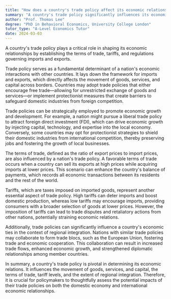 ```yaml
---
title: "How does a country's trade policy affect its economic relations?"
summary: "A country's trade policy significantly influences its economic relations by determining the terms of trade, tariffs, and import-export regulations."
author: "Prof. Thomas Lee"
degree: "PhD in Behavioral Economics, University College London"
tutor_type: "A-Level Economics Tutor"
date: 2024-03-03
---
```


A country's trade policy plays a critical role in shaping its economic relationships by establishing the terms of trade, tariffs, and regulations governing imports and exports.

Trade policy serves as a fundamental determinant of a nation's economic interactions with other countries. It lays down the framework for imports and exports, which directly affects the movement of goods, services, and capital across borders. Countries may adopt trade policies that either encourage free trade—allowing for unrestricted exchange of goods and services—or implement protectionist measures that create barriers to safeguard domestic industries from foreign competition.

Trade policies can be strategically employed to promote economic growth and development. For example, a nation might pursue a liberal trade policy to attract foreign direct investment (FDI), which can drive economic growth by injecting capital, technology, and expertise into the local economy. Conversely, some countries may opt for protectionist strategies to shield their domestic industries from international competition, thereby preserving jobs and fostering the growth of local businesses.

The terms of trade, defined as the ratio of export prices to import prices, are also influenced by a nation's trade policy. A favorable terms of trade occurs when a country can sell its exports at high prices while acquiring imports at lower prices. This scenario can enhance the country's balance of payments, which records all economic transactions between its residents and the rest of the world.

Tariffs, which are taxes imposed on imported goods, represent another essential aspect of trade policy. High tariffs can deter imports and boost domestic production, whereas low tariffs may encourage imports, providing consumers with a broader selection of goods at lower prices. However, the imposition of tariffs can lead to trade disputes and retaliatory actions from other nations, potentially straining economic relations.

Additionally, trade policies can significantly influence a country's economic ties in the context of regional integration. Nations with similar trade policies may collaborate to form trade blocs, such as the European Union, fostering trade and economic cooperation. This collaboration can result in increased trade flows, enhanced economic growth, and strengthened diplomatic relationships among member countries.

In summary, a country's trade policy is pivotal in determining its economic relations. It influences the movement of goods, services, and capital, the terms of trade, tariff levels, and the extent of regional integration. Therefore, it is crucial for policymakers to thoughtfully assess the potential impacts of their trade policies on both the domestic economy and international economic relationships.
    
